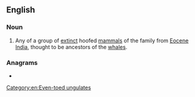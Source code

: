==English==

===Noun===
{{wikipedia|Raoellidae}}
{{en-noun}}

# Any of a group of [[extinct]] hoofed [[mammal]]s of the family {{taxlink|Raoellidae|species}} from [[Eocene]] [[India]], thought to be ancestors of the [[whale]]s.
[[Category:en:Even-toed ungulates]]
===Anagrams===
* {{anagrams|en|a=adeillor|arillode}}